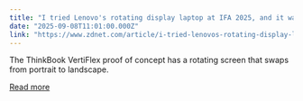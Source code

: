 ```yaml
---
title: "I tried Lenovo's rotating display laptop at IFA 2025, and it was a mind-boggling experience"
date: "2025-09-08T11:01:00.000Z"
link: "https://www.zdnet.com/article/i-tried-lenovos-rotating-display-laptop-at-ifa-2025-and-it-was-a-mind-boggling-experience/"
---
```


The ThinkBook VertiFlex proof of concept has a rotating screen that swaps from portrait to landscape.

[Read more](https://www.zdnet.com/article/i-tried-lenovos-rotating-display-laptop-at-ifa-2025-and-it-was-a-mind-boggling-experience/)
